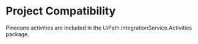 ﻿# Project Compatibility

Pinecone activities are included in the
                UiPath.IntegrationService.Activities package.




|  |
| ---
